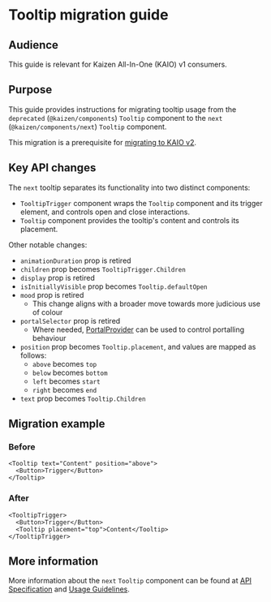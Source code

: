 
<Meta title="Components/Tooltip/Tooltip (deprecated)/Migration guide" />

# Tooltip migration guide

## Audience

This guide is relevant for Kaizen All-In-One (KAIO) v1 consumers.

## Purpose

This guide provides instructions for migrating tooltip usage from the `deprecated` (`@kaizen/components`) `Tooltip` component to the `next` (`@kaizen/components/next`) `Tooltip` component.

This migration is a prerequisite for [migrating to KAIO v2](/docs/releases-upcoming-major-releases--docs).

## Key API changes

The `next` tooltip separates its functionality into two distinct components:

- `TooltipTrigger` component wraps the `Tooltip` component and its trigger element, and controls open and close interactions.
- `Tooltip` component provides the tooltip's content and controls its placement.

Other notable changes:

- `animationDuration` prop is retired
- `children` prop becomes `TooltipTrigger.Children`
- `display` prop is retired
- `isInitiallyVisible` prop becomes `Tooltip.defaultOpen`
- `mood` prop is retired
  - This change aligns with a broader move towards more judicious use of colour
- `portalSelector` prop is retired
  - Where needed, [PortalProvider](https://react-spectrum.adobe.com/react-aria/PortalProvider.html) can be used to control portalling behaviour
- `position` prop becomes `Tooltip.placement`, and values are mapped as follows:
  - `above` becomes `top`
  - `below` becomes `bottom`
  - `left` becomes `start`
  - `right` becomes `end`
- `text` prop becomes `Tooltip.Children`

## Migration example

### Before

```tsx
<Tooltip text="Content" position="above">
  <Button>Trigger</Button>
</Tooltip>
```

### After

```tsx
<TooltipTrigger>
  <Button>Trigger</Button>
  <Tooltip placement="top">Content</Tooltip>
</TooltipTrigger>
```

## More information

More information about the `next` `Tooltip` component can be found at [API Specification](/docs/components-tooltip-tooltip-next-api-specification--docs) and [Usage Guidelines](/docs/components-tooltip-tooltip-next-usage-guidelines--docs).
